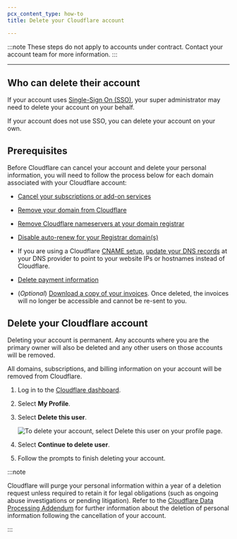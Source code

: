 ```yaml
---
pcx_content_type: how-to
title: Delete your Cloudflare account

---
```


:::note
These steps do not apply to accounts under contract. Contact your account team for more information.
:::

***

## Who can delete their account

If your account uses [Single-Sign On (SSO)](/cloudflare-one/applications/configure-apps/dash-sso-apps/), your super administrator may need to delete your account on your behalf.

If your account does not use SSO, you can delete your account on your own.

## Prerequisites

Before Cloudflare can cancel your account and delete your personal information, you will need to follow the process below for each domain associated with your Cloudflare account:

* [Cancel your subscriptions or add-on services](/fundamentals/subscriptions-and-billing/cancel-subscription/)

* [Remove your domain from Cloudflare](/fundamentals/setup/manage-domains/remove-domain/)

* [Remove Cloudflare nameservers at your domain registrar](/dns/zone-setups/full-setup/setup/)

* [Disable auto-renew for your Registrar domain(s)](/registrar/account-options/renew-domains#set-up-automatic-renewals)

* If you are using a Cloudflare [CNAME setup](/dns/zone-setups/partial-setup/), [update your DNS records](/dns/manage-dns-records/how-to/create-dns-records/#edit-dns-records) at your DNS provider to point to your website IPs or hostnames instead of Cloudflare.

* [Delete payment information](/billing/update-billing-info/#delete-your-current-payment-method)

* (*Optional*) [Download a copy of your invoices](/billing/invoices/#download-invoice). Once deleted, the invoices will no longer be accessible and cannot be re-sent to you.

## Delete your Cloudflare account

Deleting your account is permanent. Any accounts where you are the primary owner will also be deleted and any other users on those accounts will be removed.

All domains, subscriptions, and billing information on your account will be removed from Cloudflare.

1. Log in to the [Cloudflare dashboard](https://dash.cloudflare.com).

2. Select **My Profile**.

3. Select **Delete this user**.

   ![To delete your account, select Delete this user on your profile page.](~/assets/images/fundamentals/get-started/delete-account.png)

4. Select **Continue to delete user**.

5. Follow the prompts to finish deleting your account.

:::note


Cloudflare will purge your personal information within a year of a deletion request unless required to retain it for legal obligations (such as ongoing abuse investigations or pending litigation). Refer to the [Cloudflare Data Processing Addendum](https://www.cloudflare.com/cloudflare-customer-dpa/) for further information about the deletion of personal information following the cancellation of your account.


:::
